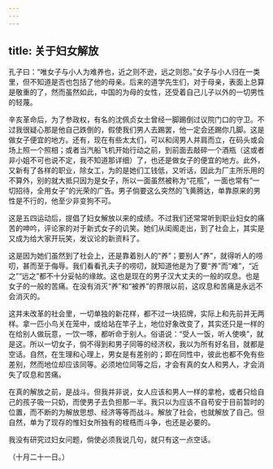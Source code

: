 ```yaml
---
---
---
```

title: 关于妇女解放
---



孔子曰：“唯女子与小人为难养也，近之则不逊，远之则怨。”女子与小人归在一类里，但不知道是否也包括了他的母亲。后来的道学先生们，对于母亲，表面上总算是敬重的了，然而虽然如此，中国的为母的女性，还受着自己儿子以外的一切男性的轻蔑。

辛亥革命后，为了参政权，有名的沈佩贞女士曾经一脚踢倒过议院门口的守卫。不过我很疑心那是他自己跌倒的，假使我们男人去踢罢，他一定会还踢你几脚。这是做女子便宜的地方。还有，现在有些太太们，可以和阔男人并肩而立，在码头或会场上照一个照相；或者当汽船飞机开始行动之前，到前面去敲碎一个酒瓶（这或者非小姐不可也说不定，我不知道那详细）了，也还是做女子的便宜的地方。此外，又新有了各样的职业，除女工，为的是她们工钱低，又听话，因此为厂主所乐用的不算外，别的就大抵只因为是女子，所以一面虽然被称为“花瓶”，一面也常有“一切招待，全用女子”的光荣的广告。男子倘要这么突然的飞黄腾达，单靠原来的男性是不行的，他至少非变狗不可。

这是五四运动后，提倡了妇女解放以来的成绩。不过我们还常常听到职业妇女的痛苦的呻吟，评论家的对于新式女子的讥笑。她们从闺阁走出，到了社会上，其实是又成为给大家开玩笑，发议论的新资料了。

这是因为她们虽然到了社会上，还是靠着别人的“养”；要别人“养”，就得听人的唠叨，甚而至于侮辱。我们看看孔夫子的唠叨，就知道他是为了要“养”而“难”，“近之”“远之”都不十分妥帖的缘故。这也是现在的男子汉大丈夫的一般的叹息。也是女子的一般的苦痛。在没有消灭“养”和“被养”的界限以前，这叹息和苦痛是永远不会消灭的。

这并未改革的社会里，一切单独的新花样，都不过一块招牌，实际上和先前并无两样。拿一匹小鸟关在笼中，或给站在竿子上，地位好象改变了，其实还只是一样的在给别人做玩意，一饮一啄，都听命于别人。俗语说：“受人一饭，听人使唤”，就是这。所以一切女子，倘不得到和男子同等的经济权，我以为所有好名目，就都是空话。自然，在生理和心理上，男女是有差别的；即在同性中，彼此也都不免有些差别，然而地位却应该同等。必须地位同等之后，才会有真的女人和男人，才会消失了叹息和苦痛。

在真的解放之前，是战斗。但我并非说，女人应该和男人一样的拿枪，或者只给自己的孩子吸一只奶，而使男子去负担那一半。我只以为应该不自苟安于目前暂时的位置，而不断的为解放思想、经济等等而战斗。解放了社会，也就解放了自己。但自然，单为了现存的惟妇女所独有的桎梏而斗争，也还是必要的。

我没有研究过妇女问题，倘使必须我说几句，就只有这一点空话。

（十月二十一日。）